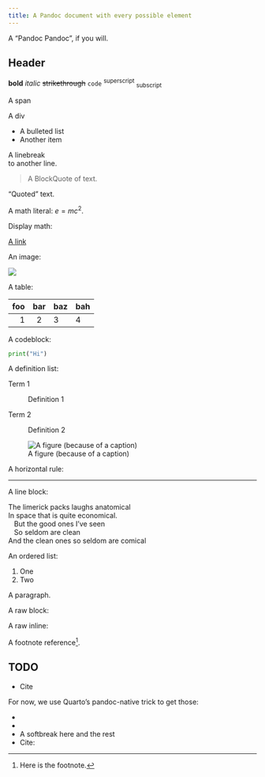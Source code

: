 ```yaml
---
title: A Pandoc document with every possible element
---
```


A "Pandoc Pandoc", if you will.

## Header

**bold** *italic* ~~strikethrough~~ `code` ^superscript^ ~subscript~

[A span]{}

::: {}

A div

:::

- A bulleted list
- Another item

A linebreak\
to another line.

> A BlockQuote of text.

"Quoted" text.

A math literal: $e = mc^2$.

Display math:

[A link](https://example.com)

An image:

![](http://placeholder.co/400/400)

A table:

| foo | bar | baz | bah |
|----:|:---:|:----|-----|
|  1  |  2  |  3  |  4  |

A codeblock:

```python
print("Hi")
```

A definition list:

Term 1

:   Definition 1

Term 2

:   Definition 2

![A figure (because of a caption)](https://placeholder.co/400/400)

A horizontal rule:

---

A line block:

| The limerick packs laughs anatomical
| In space that is quite economical.
|    But the good ones I've seen
|    So seldom are clean
| And the clean ones so seldom are comical

An ordered list:

1. One
2. Two

A paragraph.

A raw block:

```{=a-nonexisting-format}
Some stuff that will be ignored by every writer
```

A raw inline: `Some stuff that will be ignored by every writer`{=a-non-existing-format}

A footnote reference[^1].

[^1]: Here is the footnote.

## TODO

- Cite

For now, we use Quarto's pandoc-native trick to get those:

- `Underline [Str "underlined"]`{=pandoc-native}
- `SmallCaps [Str "smallcaps"]`{=pandoc-native}
- A softbreak here `SoftBreak`{=pandoc-native} and the rest
- Cite: `Cite [Citation {citationId = "citation-1", citationPrefix=[], citationSuffix=[], citationMode = NormalCitation, citationNoteNum=0,citationHash=0}] []`{=pandoc-native}
